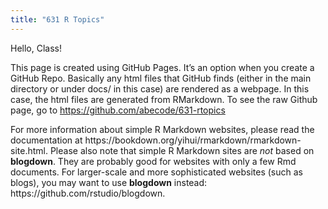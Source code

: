 ---
title: "631 R Topics"
---

Hello, Class!

This page is created using GitHub Pages.  It's an option when you create a GitHub Repo. Basically any html files that GitHub finds (either in the main directory or under docs/ in this case) are rendered as a webpage.  In this case, the html files are generated from RMarkdown. To see the raw Github page, go to [https://github.com/abecode/631-rtopics](https://github.com/abecode/631-rtopics)

For more information about simple R Markdown websites, please read the documentation at https://bookdown.org/yihui/rmarkdown/rmarkdown-site.html. Please also note that simple R Markdown sites are _not_ based on **blogdown**. They are probably good for websites with only a few Rmd documents. For larger-scale and more sophisticated websites (such as blogs), you may want to use **blogdown** instead: https://github.com/rstudio/blogdown.
